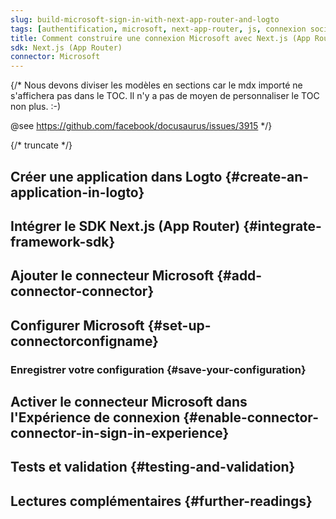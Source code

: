 ```yaml
---
slug: build-microsoft-sign-in-with-next-app-router-and-logto
tags: [authentification, microsoft, next-app-router, js, connexion sociale, connexion, login]
title: Comment construire une connexion Microsoft avec Next.js (App Router)
sdk: Next.js (App Router)
connector: Microsoft
---
```


{/*
  Nous devons diviser les modèles en sections car le mdx importé ne s'affichera pas dans le TOC.
  Il n'y a pas de moyen de personnaliser le TOC non plus. :-)

  @see https://github.com/facebook/docusaurus/issues/3915
*/}




{/* truncate */}

<Intro connector={connector} sdk="Next.js (App Router)" link="https://nextjs.org/learn/dashboard-app" />

## Créer une application dans Logto \{#create-an-application-in-logto}

<CreateApplication type="Application web traditionnelle" framework="Next.js (App Router)" />

## Intégrer le SDK Next.js (App Router) \{#integrate-framework-sdk}

<IntegrateSdk />

## Ajouter le connecteur Microsoft \{#add-connector-connector}

<AddSocialConnector connector={connector} framework="Next.js (App Router)" />

## Configurer Microsoft \{#set-up-connectorconfigname}

<ConnectorGuide />

### Enregistrer votre configuration \{#save-your-configuration}

<SaveYourConfiguration connector={connector} />

## Activer le connecteur Microsoft dans l'Expérience de connexion \{#enable-connector-connector-in-sign-in-experience}

<EnableSocialConnector connector={connector} />

## Tests et validation \{#testing-and-validation}

<TestingAndValidation connector={connector} sdk="Next.js (App Router)" />

## Lectures complémentaires \{#further-readings}

<FurtherReadings />
